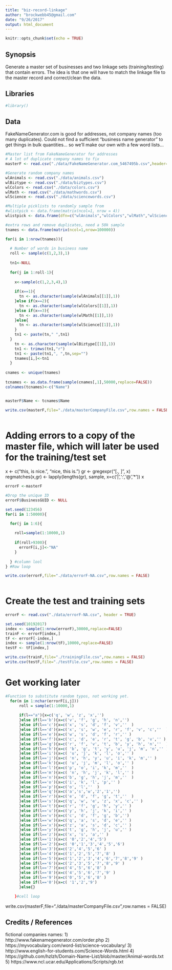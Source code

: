 ```yaml
---
title: "biz-record-linkage"
author: "brockwebb45@gmail.com"
date: "9/26/2017"
output: html_document
---
```


```r
knitr::opts_chunk$set(echo = TRUE)
```

## Synopsis
Generate a master set of businesses and two linkage sets (training/testing) that contain errors. The idea is that one will have to match the linkage file to the master record and correct/clean the data.

## Libraries

```r
#library()
```

## Data
FakeNameGenerator.com is good for addresses, not company names (too many duplicates). Could not find a sufficient "business name generator" to get things in bulk quantities... so we'll make our own with a few word lists...

```r
#Master list from FakeNameGenerator for addresses 
# A lot of duplicate company names to fix
masterF <- read.csv("./data/FakeNameGenerator.com_5467495b.csv",header=TRUE)

#Generate random company names
wlAnimals <- read.csv("./data/animals.csv")
wlBiztype <- read.csv("./data/biztypes.csv")
wlColors <- read.csv("./data/colors.csv")
wlMath <- read.csv("./data/mathwords.csv")
wlScience <- read.csv("./data/sciencewords.csv")
```

```r

#Multiple picklists to randomly sample from 
#wlistpick <- data.frame(matrix(ncol=1, nrow = 4))
wlistpick <- data.frame(dfn=c("wlAnimals","wlColors","wlMath","wlScience"),stringsAsFactors = FALSE)

#extra rows and remove duplicates, need a 50k sample
tnames <- data.frame(matrix(ncol=1,nrow=100000))

for(i in 1:nrow(tnames)){
  
  # Number of words in business name
  roll <- sample(c(1,2,3),1)
  
  tn1<-NULL 
  
  for(j in 1:roll-1){
 
    x<-sample(c(1,2,3,4),1)
    
    if(x==1){
      tn <- as.character(sample(wlAnimals[[1]],1))
    }else if(x==2){
      tn <- as.character(sample(wlColors[[1]],1))
    }else if(x==3){
      tn <- as.character(sample(wlMath[[1]],1))
    }else{
      tn <- as.character(sample(wlScience[[1]],1))
    }
    tn1 <- paste(tn," ",tn1)    
  } 
    tn <- as.character(sample(wlBiztype[[1]],1))
    tn1 <- trimws(tn1,"r")
    tn1 <- paste(tn1,", ",tn,sep="")
    tnames[i,]<-tn1
  }
 
cnames <- unique(tnames)
    
tcnames <- as.data.frame(sample(cnames[,1],50000,replace=FALSE))
colnames(tcnames)<-c("Name")


masterF$Name <- tcnames$Name

write.csv(masterF,file="./data/masterCompanyFile.csv",row.names = FALSE)
 
```

# Adding errors to a copy of the master file, which will later be used for the training/test set

x <- c("this, is nice.", "nice, this is.")
gr <- gregexpr("[., ]", x)
regmatches(x,gr) <- lapply(lengths(gr), sample, x=c('|',':','@','*'))
x
```r
errorF <-masterF

#Drop the unique ID
errorF$BusinessGUID <- NULL

set.seed(123456)
for(i in 1:50000){ 

  for(j in 1:6){
  
    roll=sample(1:10000,1)
    
    if(roll>9300){
      errorF[i,j]<-"NA"
    }
  
  } #column lool  
} #Row loop 

write.csv(errorF,file="./data/errorF-NA.csv",row.names = FALSE)  
  
```



# Create the test and training sets
```r
errorF <- read.csv("./data/errorF-NA.csv", header = TRUE)

set.seed(10192017)
index <- sample(1:nrow(errorF),30000,replace=FALSE)
trainF <- errorF[index,] 
tF <- errorF[-index,]
index <- sample(1:nrow(tF),10000,replace=FALSE)
testF <- tF[index,]

write.csv(trainF,file="./trainingFile.csv",row.names = FALSE)
write.csv(testF,file="./testFile.csv",row.names = FALSE)
```

# Get working later

```r
 
#Function to substitute random typos, not working yet.
  for(m in 1:nchar(errorF[i,j])) 
      roll = sample(1:10000,1)
    
      if(l=="a"){x=c('q', 'w', 'z', 'x','')
      }else if(l=='b'){x=c('v', 'f', 'g', 'h', 'n','') 
      }else if(l=='c'){x=c('x', 's', 'd', 'f', 'v',''  )
      }else if(l=='d'){x=c('x', 's', 'w', 'e', 'r', 'f', 'v', 'c',''  )
      }else if(l=='e'){x=c('w', 's', 'd', 'f', 'r','' )
      }else if(l=='f'){x=c('c', 'd', 'e', 'r', 't', 'g', 'b', 'v','' )
      }else if(l=='g'){x=c('r', 'f', 'v', 't', 'b', 'y', 'h', 'n',''  )
      }else if(l=='h'){x=c( 'b', 'g', 't', 'y', 'u', 'j', 'm', 'n','' )
      }else if(l=='i'){x=c( 'u', 'j', 'k', 'l', 'o','' )
      }else if(l=='j'){x=c( 'n', 'h', 'y', 'u', 'i', 'k', 'm','' )
      }else if(l=='k'){x=c( 'u', 'j', 'm', 'l', 'o','' )
      }else if(l=='l'){x=c('p', 'o', 'i', 'k', 'm',''  )
      }else if(l=='m'){x=c( 'n', 'h', 'j', 'k', 'l','' )
      }else if(l=='n'){x=c('b', 'g', 'h', 'j', 'm',''  )
      }else if(l=='o'){x=c('i', 'k', 'l', 'p','' )
      }else if(l=='p'){x=c('o', 'l',''  )
      }else if(l=='q'){x=c('a','s','w','2','1','')
      }else if(l=='r'){x=c('e', 'd', 'f', 'g', 't',''  )
      }else if(l=='s'){x=c('q', 'w', 'e', 'z', 'x', 'c','' )    
      }else if(l=='t'){x=c('r', 'f', 'g', 'h', 'y','' ) 
      }else if(l=='u'){x=c('y', 'h', 'j', 'k', 'i','' ) 
      }else if(l=='v'){x=c('c', 'd', 'f', 'g', 'b','') 
      }else if(l=='w'){x=c('q', 'a', 's', 'd', 'e','' ) 
      }else if(l=='x'){x=c('z', 'a', 's', 'd', 'c','' ) 
      }else if(l=='y'){x=c('t', 'g', 'h', 'j', 'u','' ) 
      }else if(l=='z'){x=c('x', 's', 'a','' ) 
      }else if(l=='1'){x=c( '0','2','4','5') 
      }else if(l=='2'){x=c( '0','1','3','4','5','6') 
      }else if(l=='3'){x=c('2','4','5','6' ) 
      }else if(l=='4'){x=c('1','2','5','7','8' ) 
      }else if(l=='5'){x=c('1','2','3','4','6','7','8','9' ) 
      }else if(l=='6'){x=c('2','3','5','7','8','9' ) 
      }else if(l=='7'){x=c('4','5','6','8' ) 
      }else if(l=='8'){x=c('4','5','6','7','9' ) 
      }else if(l=='9'){x=c('0','5','6','8' ) 
      }else if(l=='0'){x=c( '1','2','9') 
      }else{}

    }#cell loop  

```



write.csv(masterF,file="./data/masterCompanyFile.csv",row.names = FALSE)


## Credits / References
fictional companies names: 
1) http://www.fakenamegenerator.com/order.php
2) https://myvocabulary.com/word-list/science-vocabulary/
3) http://www.english-for-students.com/Science-Words.html
4) https://github.com/hzlzh/Domain-Name-List/blob/master/Animal-words.txt
5) https://www.ncl.ucar.edu/Applications/Scripts/rgb.txt



